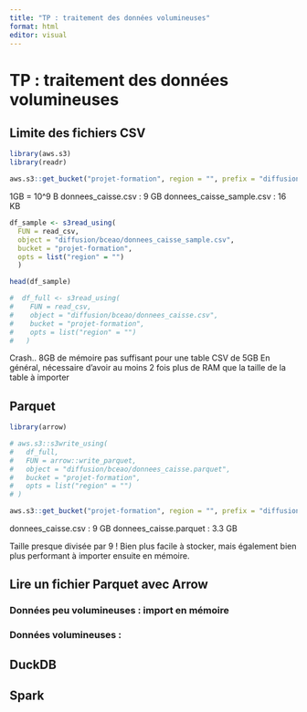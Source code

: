 ```yaml
---
title: "TP : traitement des données volumineuses"
format: html
editor: visual
---
```


# TP : traitement des données volumineuses

## Limite des fichiers CSV

```r
library(aws.s3)
library(readr)
```

```r
aws.s3::get_bucket("projet-formation", region = "", prefix = "diffusion/bceao")
```

1GB = 10^9 B
donnees_caisse.csv : 9 GB
donnees_caisse_sample.csv : 16 KB

```r
df_sample <- s3read_using(
  FUN = read_csv,
  object = "diffusion/bceao/donnees_caisse_sample.csv",
  bucket = "projet-formation",
  opts = list("region" = "")
  )

head(df_sample)
```

```r
#  df_full <- s3read_using(
#    FUN = read_csv,
#    object = "diffusion/bceao/donnees_caisse.csv",
#    bucket = "projet-formation",
#    opts = list("region" = "")
#   )
```

Crash..
8GB de mémoire pas suffisant pour une table CSV de 5GB
En général, nécessaire d'avoir au moins 2 fois plus de RAM que la taille de la table à importer

## Parquet

```r
library(arrow)
```

```r
# aws.s3::s3write_using(
#   df_full,
#   FUN = arrow::write_parquet,
#   object = "diffusion/bceao/donnees_caisse.parquet",
#   bucket = "projet-formation",
#   opts = list("region" = "")
# )
```

```r
aws.s3::get_bucket("projet-formation", region = "", prefix = "diffusion/bceao")
```

donnees_caisse.csv : 9 GB
donnees_caisse.parquet : 3.3 GB

Taille presque divisée par 9 ! Bien plus facile à stocker, mais également bien plus performant à importer ensuite en mémoire.

## Lire un fichier Parquet avec Arrow

### Données peu volumineuses : import en mémoire

### Données volumineuses : 

## DuckDB



## Spark

